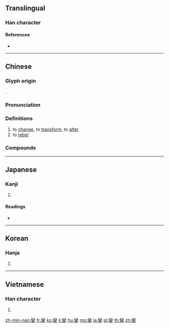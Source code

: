 {{character info/new}}
{{also|变}}
==Translingual==
{{Han simplified forms|變|変|变}}

===Han character===
{{Han char|rn=149|rad=言|as=16|sn=23|canj=VFOK|four=22408|ids=⿱䜌攵}}

====References====
* {{Han ref|kx=1186.120|dkj=36117|dj=1650.020|hdz=21481.070|uh=8B8A|ud=35722|bh=C5DC|bd=50652}}

----

==Chinese==
{{zh-forms|s=变}}

===Glyph origin===
{{Han etym}}
{{Han compound|䜌|攴|c1=p|c2=s|ls=psc}}.

===Pronunciation===
{{zh-pron
|m=biàn|ma=y
|m-s=bian4
|c=bin3
|mn=piàn/pìⁿ
|h=pfs=pien
|mc=y
|oc=y
|cat=v
}}

===Definitions===
{{zh-hanzi}}

# to [[change]], to [[transform]], to [[alter]]
# to [[rebel]]

{{attention|zh|also "incident"? (之變)}}

===Compounds===
{{zh-der|一成不變|七七事變|七十二變|三變|不知通變|不諱之變|不識時變|不變|不變價格|丕變|乘機應變|事變|作變|內變|兵變|別變|制變|劇變|勃然色變|勃然變色|化學變化|區域變質|十八變|千變萬化|千變萬狀|卦變|叛變|可變性|可變資本|合變|君子豹變|善變|因變數|國變|土木之變|地殼變動|地變|基因突變|多變|大人虎變|大變|大賢虎變|天災地變|婚變|嬗變|完全變態|屍變|巨變|形變|心理變態|急變|性變態|怫然變色|恐變症|情變|惱羞變怒|慘變|應機權變|應權通變|應變|應變無方|應變隨機|戊戌政變|戊戌變法|折變|搖身一變|擅變|改變|政變|文化變遷|新疆回變|時移世變|時變|景氣變動|更變|朝遷市變|木變石|李陵變文|染絲之變|機伶變兒|機變|機變如神|權變|權變鋒出|民變|求新求變|活變|流產政變|流變|滄桑之變|演變|激變|災變|物理變化|甘露之變|生變|用夏變夷|異變|畸變|病變|發跡變泰|白變種|相機觀變|相變|瞬息千變|瞬息萬變|知機識變|矯世變俗|磨變岩|社會變遷|神色不變|秋胡變文|突變|窮則思變|窮極則變|窯變|節哀順變|粒變岩|素絲變|經達權變|老羞變怒|臨機制變|臨機應變|自變數|虎變|處變不驚|蛻變|衍變|衰變|褐變|西安事變|詭譎多變|詭變多端|調變|調風變俗|談虎色變|譁變|識時通變|識時達變|變亂|變亂四起|變亂紛乘|變作|變例|變價|變光星|變則|變動|變動不居|變動匯率|變化|變化不測|變化多端|變化無常|變化無方|變化無窮|變化球|變化萬端|變化莫測|變卦|變危為安|變古|變古亂常|變名易姓|變嘴臉|變因|變壓器|變壞|變天|變奏曲|變宮|變容|變局|變幻|變幻不測|變幻無常|變幻莫測|變弄|變形|變形工時|變形蟲|變形金剛|變徵|變徵之聲|變徵之音|變心|變性|變性人|變性手術|變性氣團|變性酒精|變態|變態心理|變成|變戲法|變把戲|變換|變故|變故易常|變數|變文|變易|變星|變暴|變更|變本加厲|變樣|變法|變法兒|變泰|變流器|變溫|變溫動物|變溫層|變滅|變焦鏡頭|變生肘腋|變產|變異|變盡方法|變相|變種|變端|變節|變約|變置|變聲|變聲期|變臉|變色|變色易容|變色眼鏡|變色筆|變色鏡|變色龍|變計|變詐|變調|變賣|變質|變起蕭牆|變跡埋名|變身|變通|變速|變速器|變造|變造文書|變遷|變陰|變雅|變電器|變電所|變革|變頻|變顏|變風|變風改俗|變風易俗|變風變雅|變驢變馬|變體|變魔術|豹變|貝他蛻變|質變|躍變|軍事政變|轉變|通時達變|通權達變|通變|達權知變|達權通變|遞變|遽變|量變|鉅變|銜橛之變|銳變|阿伐蛻變|陳橋兵變|隨機應變|隨機而變|隨機變數|隸變|雲南回變|靈變|靖難之變|靜觀其變|音變|順時達變|風移俗變|風雲突變|風雲變幻|風雲變態|風雲變色|飛變|驟變|魚龍變化}}

----

==Japanese==

===Kanji===
{{ja-kanji|grade=|rs=言16|style=ky|shin=変}}

# {{defn|lang=ja|sort=言16}}

====Readings====
* {{ja-readings|goon=[[へん]] (hen)|kanon=[[へん]] (hen)|kun=[[かわる]] (kawaru)|nanori=}}

----

==Korean==

===Hanja===
{{ko-hanja|hangeul=변|eumhun=|rv=byeon|mr=pyŏn|y=pyen}}

# {{defn|lang=ko|sort=言16}}

----

==Vietnamese==

===Han character===
{{vi-hantu|[[biến]], [[bén]], [[bến]]|rs=言16}}

# {{defn|lang=vi|sort=言16}}

[[zh-min-nan:變]]
[[fr:變]]
[[ko:變]]
[[li:變]]
[[hu:變]]
[[mg:變]]
[[ja:變]]
[[pl:變]]
[[th:變]]
[[zh:變]]
